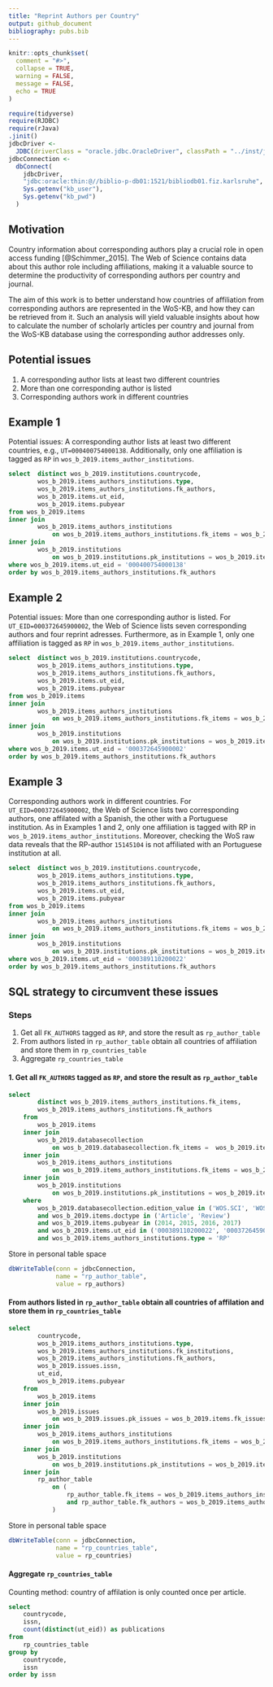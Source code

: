 ```yaml
---
title: "Reprint Authors per Country"
output: github_document
bibliography: pubs.bib
---
```


```r
knitr::opts_chunk$set(
  comment = "#>",
  collapse = TRUE,
  warning = FALSE,
  message = FALSE,
  echo = TRUE
)
```

```r
require(tidyverse)
require(RJDBC)
require(rJava)
.jinit()
jdbcDriver <-
  JDBC(driverClass = "oracle.jdbc.OracleDriver", classPath = "../inst/jdbc_driver/ojdbc8.jar")
jdbcConnection <-
  dbConnect(
    jdbcDriver,
    "jdbc:oracle:thin:@//biblio-p-db01:1521/bibliodb01.fiz.karlsruhe",
    Sys.getenv("kb_user"),
    Sys.getenv("kb_pwd")
  ) 
```

## Motivation

Country information about corresponding authors play a crucial role in open access funding [@Schimmer_2015]. The Web of Science contains data about this author role including affiliations, making it a valuable source to determine the productivity of corresponding authors per country and journal. 

The aim of this work is to better understand how countries of affiliation from corresponding authors are represented in the WoS-KB, and how they can be retrieved from it. Such an analysis will yield valuable insights about how to calculate the number of scholarly articles per country and journal from the WoS-KB database using the corresponding author addresses only.

## Potential issues

1. A corresponding author lists at least two different countries
2. More than one corresponding author is listed
3. Corresponding authors work in different countries


<!--  why is issue of ex. 1 (multiple affiliations with differing author roles) not mentioned here? 

because I was not aware of this issue before. Let's wait and see how the table will be changed after the KB realised this data consistency issue.

Maybe add something like

4. Multiple country affiliations of the same author are listed with differing author roles

The first three issues are of a more conceptual nature, all leading to a situation where one article is associated with multiple countries of affiliation. One has to decide upon a way of handling them which has to be considered at the time of interpretation of the results. Two options for the mentioned issues are whole counting or fractional counting. For whole counting, each article is counted fully for any country of affiliation of any listed corresponding author, so that the number of articles in the single categories do not necessarily add up to the total number of articles any more. Fractional counting assigns a fraction of one article count to each corresponding author, leading to possible non-integer total article counts. The second issue is not much of a problem in our setting, if both authors are situated in the same country, since we are interested in the country of affiliation associated with an article. If, however, the corresponding authors' countries of affiliation differ as in issue 3, we again have to decide upon a counting scheme: do we count each country only once per article or multiple times if multiple corresponding authors work there? The fourth issue is rather a problem of data consistency. -->

## Example 1

Potential issues: A corresponding author lists at least two different countries, e.g., `UT=000400754000138`. Additionally, only one affiliation is tagged as `RP` in `wos_b_2019.items_author_institutions`.


```sql
select  distinct wos_b_2019.institutions.countrycode,
        wos_b_2019.items_authors_institutions.type,
        wos_b_2019.items_authors_institutions.fk_authors,
        wos_b_2019.items.ut_eid,
        wos_b_2019.items.pubyear
from wos_b_2019.items
inner join
        wos_b_2019.items_authors_institutions                                 
            on wos_b_2019.items_authors_institutions.fk_items = wos_b_2019.items.pk_items       
inner join
        wos_b_2019.institutions                          
            on wos_b_2019.institutions.pk_institutions = wos_b_2019.items_authors_institutions.fk_institutions  
where wos_b_2019.items.ut_eid = '000400754000138'
order by wos_b_2019.items_authors_institutions.fk_authors
```

## Example 2

Potential issues: More than one corresponding author is listed. For `UT_EID=000372645900002`, the Web of Science lists seven corresponding authors and four reprint adresses. Furthermore, as in Example 1, only one affiliation is tagged as `RP` in `wos_b_2019.items_author_institutions`.

```sql
select  distinct wos_b_2019.institutions.countrycode,
        wos_b_2019.items_authors_institutions.type,
        wos_b_2019.items_authors_institutions.fk_authors,
        wos_b_2019.items.ut_eid,
        wos_b_2019.items.pubyear
from wos_b_2019.items
inner join
        wos_b_2019.items_authors_institutions                                 
            on wos_b_2019.items_authors_institutions.fk_items = wos_b_2019.items.pk_items       
inner join
        wos_b_2019.institutions                          
            on wos_b_2019.institutions.pk_institutions = wos_b_2019.items_authors_institutions.fk_institutions  
where wos_b_2019.items.ut_eid = '000372645900002'
order by wos_b_2019.items_authors_institutions.fk_authors
```


## Example 3

Corresponding authors work in different countries. For `UT_EID=000372645900002`, the Web of Science lists two corresponding authors, one affilated with a Spanish, the other with a Portuguese institution. As in Examples 1 and 2, only one affiliation is tagged with RP in `wos_b_2019.items_author_institutions`. Moreover, checking the WoS raw data reveals that the RP-author `15145104` is not affiliated with an Portuguese institution at all.

```sql
select  distinct wos_b_2019.institutions.countrycode,
        wos_b_2019.items_authors_institutions.type,
        wos_b_2019.items_authors_institutions.fk_authors,
        wos_b_2019.items.ut_eid,
        wos_b_2019.items.pubyear
from wos_b_2019.items
inner join
        wos_b_2019.items_authors_institutions                                 
            on wos_b_2019.items_authors_institutions.fk_items = wos_b_2019.items.pk_items       
inner join
        wos_b_2019.institutions                          
            on wos_b_2019.institutions.pk_institutions = wos_b_2019.items_authors_institutions.fk_institutions  
where wos_b_2019.items.ut_eid = '000389110200022'
order by wos_b_2019.items_authors_institutions.fk_authors
```


## SQL strategy to circumvent these issues

### Steps 

1. Get all `FK_AUTHORS` tagged as `RP`, and store the result as `rp_author_table`
2. From authors listed in `rp_author_table` obtain all countries of affiliation and store them in `rp_countries_table`
3. Aggregate `rp_countries_table`

#### 1. Get all `FK_AUTHORS` tagged as `RP`, and store the result as `rp_author_table`


```sql
select
        distinct wos_b_2019.items_authors_institutions.fk_items,
        wos_b_2019.items_authors_institutions.fk_authors      
    from
        wos_b_2019.items      
    inner join
        wos_b_2019.databasecollection              
            on wos_b_2019.databasecollection.fk_items =  wos_b_2019.items.pk_items        
    inner join
        wos_b_2019.items_authors_institutions                                   
            on wos_b_2019.items_authors_institutions.fk_items = wos_b_2019.items.pk_items       
    inner join
        wos_b_2019.institutions                          
            on wos_b_2019.institutions.pk_institutions = wos_b_2019.items_authors_institutions.fk_institutions      
    where
        wos_b_2019.databasecollection.edition_value in ('WOS.SCI', 'WOS.SSCI', 'WOS.AHCI')                  
        and wos_b_2019.items.doctype in ('Article', 'Review')                   
        and wos_b_2019.items.pubyear in (2014, 2015, 2016, 2017)         
        and wos_b_2019.items.ut_eid in ('000389110200022', '000372645900002', '000400754000138') 
        and wos_b_2019.items_authors_institutions.type = 'RP'
```

Store in personal table space

```r
dbWriteTable(conn = jdbcConnection, 
             name = "rp_author_table", 
             value = rp_authors)
```

#### From authors listed in `rp_author_table` obtain all countries of affilation and store them in `rp_countries_table`

```sql
select
        countrycode,
        wos_b_2019.items_authors_institutions.type,
        wos_b_2019.items_authors_institutions.fk_institutions,
        wos_b_2019.items_authors_institutions.fk_authors,
        wos_b_2019.issues.issn,
        ut_eid,
        wos_b_2019.items.pubyear
    from
        wos_b_2019.items      
    inner join
        wos_b_2019.issues                           
            on wos_b_2019.issues.pk_issues = wos_b_2019.items.fk_issues         
    inner join
        wos_b_2019.items_authors_institutions                                        
            on wos_b_2019.items_authors_institutions.fk_items = wos_b_2019.items.pk_items       
    inner join
        wos_b_2019.institutions                          
            on wos_b_2019.institutions.pk_institutions = wos_b_2019.items_authors_institutions.fk_institutions      
    inner join
        rp_author_table                          
            on (
                rp_author_table.fk_items = wos_b_2019.items_authors_institutions.fk_items                  
                and rp_author_table.fk_authors = wos_b_2019.items_authors_institutions.fk_authors             
            )
```

Store in personal table space

```r
dbWriteTable(conn = jdbcConnection, 
             name = "rp_countries_table", 
             value = rp_countries)
```

#### Aggregate `rp_countries_table`

Counting method: country of affilation is only counted once per article.

```sql
select
    countrycode,
    issn,
    count(distinct(ut_eid)) as publications 
from
    rp_countries_table 
group by
    countrycode,
    issn
order by issn
```
